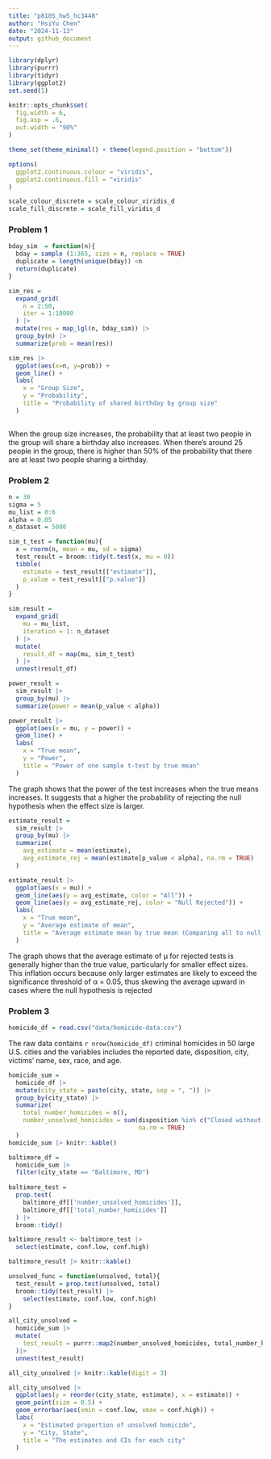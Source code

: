 ```yaml
---
title: "p8105_hw5_hc3448"
author: "HsiYu Chen"
date: "2024-11-13"
output: github_document
---
```


```r
library(dplyr)
library(purrr)
library(tidyr)
library(ggplot2)
set.seed(1)

knitr::opts_chunk$set(
  fig.width = 6,
  fig.asp = .6,
  out.width = "90%"
)

theme_set(theme_minimal() + theme(legend.position = "bottom"))

options(
  ggplot2.continuous.colour = "viridis",
  ggplot2.continuous.fill = "viridis"
)

scale_colour_discrete = scale_colour_viridis_d
scale_fill_discrete = scale_fill_viridis_d
```


### Problem 1

```r
bday_sim  = function(n){
  bday = sample (1:365, size = n, replace = TRUE)
  duplicate = length(unique(bday)) <n
  return(duplicate)
}
```

```r
sim_res = 
  expand_grid(
    n = 2:50,
    iter = 1:10000
  ) |>
  mutate(res = map_lgl(n, bday_sim)) |>
  group_by(n) |>
  summarize(prob = mean(res))
```

```r
sim_res |>
  ggplot(aes(x=n, y=prob)) +
  geom_line() +
  labs(
    x = "Group Size",           
    y = "Probability",        
    title = "Probability of shared birthday by group size" 
  )
  
```
  
When the group size increases, the probability that at least two people in the group will share a birthday also increases. When there's around 25 people in the group, there is higher than 50% of the probability that there are at least two people sharing a birthday. 

### Problem 2

```r
n = 30
sigma = 5
mu_list = 0:6
alpha = 0.05
n_dataset = 5000
```

```r
sim_t_test = function(mu){
  x = rnorm(n, mean = mu, sd = sigma)
  test_result = broom::tidy(t.test(x, mu = 0))
  tibble(
    estimate = test_result[["estimate"]],
    p_value = test_result[["p.value"]]
  )
}

sim_result = 
  expand_grid(
    mu = mu_list,
    iteration = 1: n_dataset
  ) |>
  mutate(
    result_df = map(mu, sim_t_test)
  ) |>
  unnest(result_df)

power_result = 
  sim_result |>
  group_by(mu) |>
  summarize(power = mean(p_value < alpha))

```

```r
power_result |>
  ggplot(aes(x = mu, y = power)) +
  geom_line() +
  labs(
    x = "True mean",           
    y = "Power",        
    title = "Power of one sample t-test by true mean" 
  ) 
```

The graph shows that the power of the test increases when the true means increases. It suggests that a higher the probability of rejecting the null hypothesis when the effect size is larger. 


```r
estimate_result =
  sim_result |>
  group_by(mu) |>
  summarize(
    avg_estimate = mean(estimate),
    avg_estimate_rej = mean(estimate[p_value < alpha], na.rm = TRUE)
  )
```


```r
estimate_result |>
  ggplot(aes(x = mu)) +
  geom_line(aes(y = avg_estimate, color = "All")) +
  geom_line(aes(y = avg_estimate_rej, color = "Null Rejected")) +
  labs(
    x = "True mean",           
    y = "Average estimate of mean",        
    title = "Average estimate mean by true mean (Comparing all to null rejected)" 
  )
```

The graph shows that the average estimate of μ for rejected tests is generally higher than the true value, particularly for smaller effect sizes. This inflation occurs because only larger estimates are likely to exceed the significance threshold of α = 0.05, thus skewing the average upward in cases where the null hypothesis is rejected

### Problem 3

```r
homicide_df = read.csv("data/homicide-data.csv")
```

The raw data contains `r nrow(homicide_df)` criminal homicides in 50 large U.S. cities and the variables includes the reported date, disposition, city, victims' name, sex, race, and age.

```r
homicide_sum = 
  homicide_df |>
  mutate(city_state = paste(city, state, sep = ", ")) |>
  group_by(city_state) |>
  summarize(
    total_number_homicides = n(),
    number_unsolved_homicides = sum(disposition %in% c("Closed without arrest", "Open/No arrest"),
                                    na.rm = TRUE)
  ) 
homicide_sum |> knitr::kable()
```


```r
baltimore_df = 
  homicide_sum |>
  filter(city_state == "Baltimore, MD")
  
baltimore_test = 
  prop.test(
    baltimore_df[['number_unsolved_homicides']],
    baltimore_df[['total_number_homicides']]
  ) |> 
  broom::tidy()

baltimore_result <- baltimore_test |> 
  select(estimate, conf.low, conf.high)

baltimore_result |> knitr::kable()
```

```r
unsolved_func = function(unsolved, total){
  test_result = prop.test(unsolved, total)
  broom::tidy(test_result) |>
    select(estimate, conf.low, conf.high)
}

all_city_unsolved =
  homicide_sum |>
  mutate(
    test_result = purrr::map2(number_unsolved_homicides, total_number_homicides, \(x,y) unsolved_func(x,y))
  )|>
  unnest(test_result)

all_city_unsolved |> knitr::kable(digit = 3)
```

```r
all_city_unsolved |>
  ggplot(aes(y = reorder(city_state, estimate), x = estimate)) +
  geom_point(size = 0.5) +
  geom_errorbar(aes(xmin = conf.low, xmax = conf.high)) +
  labs(
    x = "Estimated proportion of unsolved homicide",
    y = "City, State",
    title = "The estimates and CIs for each city"
  ) 
  
```

